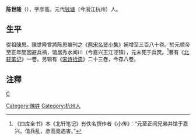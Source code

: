 '''陈世隆'''（{{bd|?||?|}}），字彦高。元代[[钱塘县|钱塘]]（今浙江杭州）人。
[[Category:陳姓|Category:陳姓]]
[[Category:杭州人|Category:杭州人]]

==生平==
從祖[[陳思|陳思]]。陳世隆曾將陈思编刊之《[[两宋名贤小集|两宋名贤小集]]》補增至三百八十卷。於元顺帝至正年間因避兵禍，馆居秀水闻川（今嘉兴王江泾镇），元末死于兵燹。<ref>《四库全书》本《北轩笔记》有佚名撰作者《小传》：“元至正间兄弟并馆于嘉兴。值兵乱，彦高竟遇害。”</ref>著有《[[北轩笔记|北轩笔记]]》一卷。另辑有《[[宋诗拾遗|宋诗拾遗]]》二十三卷，今存八卷。

== 注釋 ==
{{reflist}}

[[category:元朝人|C]]
